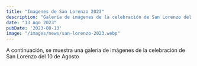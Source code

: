 ```yaml
---
title: "Imagenes de San Lorenzo 2023"
description: "Galería de imágenes de la celebración de San Lorenzo del 10 de Agosto"
date: "13 Ago 2023"
pubDate: '2023-08-13'
image: "/images/news/san-lorenzo-2023.webp"
---
```


A continuación, se muestra una galería de imágenes de la celebración de San Lorenzo del 10 de Agosto

<Gallery folder='san-lorenzo-2023'/>